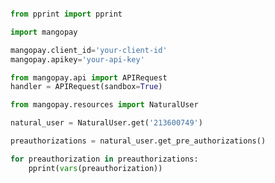   
```python Python  

from pprint import pprint

import mangopay

mangopay.client_id='your-client-id'
mangopay.apikey='your-api-key'

from mangopay.api import APIRequest
handler = APIRequest(sandbox=True)

from mangopay.resources import NaturalUser

natural_user = NaturalUser.get('213600749')

preauthorizations = natural_user.get_pre_authorizations()

for preauthorization in preauthorizations:
    pprint(vars(preauthorization))  
```